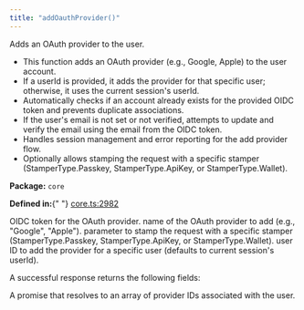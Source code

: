 ```yaml
---
title: "addOauthProvider()"
---
```



<H3Bordered text="Overview" />

Adds an OAuth provider to the user.

<ul>
  <li>
    This function adds an OAuth provider (e.g., Google, Apple) to the user
    account.
  </li>
  <li>
    If a userId is provided, it adds the provider for that specific user;
    otherwise, it uses the current session's userId.
  </li>
  <li>
    Automatically checks if an account already exists for the provided OIDC
    token and prevents duplicate associations.
  </li>
  <li>
    If the user's email is not set or not verified, attempts to update and
    verify the email using the email from the OIDC token.
  </li>
  <li>
    Handles session management and error reporting for the add provider flow.
  </li>
  <li>
    Optionally allows stamping the request with a specific stamper
    (StamperType.Passkey, StamperType.ApiKey, or StamperType.Wallet).
  </li>
</ul>

<p>
  <strong>Package:</strong> <code>core</code>
</p>

<p>
  <strong>Defined in:</strong>{" "}
  <a href="https://github.com/tkhq/sdk/blob/main/packages/core/src/__clients__/core.ts#L2982">
    core.ts:2982
  </a>
</p>

<H3Bordered text="Parameters" />

<ParamField body="params" type="object" required={true} path="params">
  <Expandable title="params details">
    <NestedParam
      parentKey="params"
      childKey="oidcToken"
      type="string"
      required={true}
    >
      OIDC token for the OAuth provider.
    </NestedParam>
    <NestedParam
      parentKey="params"
      childKey="providerName"
      type="string"
      required={true}
    >
      name of the OAuth provider to add (e.g., "Google", "Apple").
    </NestedParam>
    <NestedParam
      parentKey="params"
      childKey="stampWith"
      type="StamperType"
      required={false}
    >
      parameter to stamp the request with a specific stamper
      (StamperType.Passkey, StamperType.ApiKey, or StamperType.Wallet).
    </NestedParam>
    <NestedParam
      parentKey="params"
      childKey="userId"
      type="string"
      required={false}
    >
      user ID to add the provider for a specific user (defaults to current
      session's userId).
    </NestedParam>
  </Expandable>
</ParamField>

<H3Bordered text="Response" />A successful response returns the following
fields:

<ResponseField name="returns" type="string[]" required={true}>
  A promise that resolves to an array of provider IDs associated with the user.
</ResponseField>
